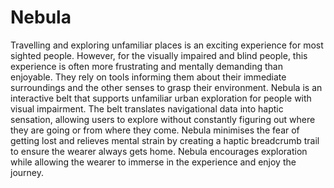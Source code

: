 # Nebula

Travelling and exploring unfamiliar places is an exciting experience for most sighted people. However, for the visually impaired and blind people, this experience is often more frustrating and mentally demanding than enjoyable. They rely on tools informing them about their immediate surroundings and the other senses to grasp their environment. Nebula is an interactive belt that supports unfamiliar urban exploration for people with visual impairment. The belt translates navigational data into haptic sensation, allowing users to explore without constantly figuring out where they are going or from where they come. Nebula minimises the fear of getting lost and relieves mental strain by creating a haptic breadcrumb trail to ensure the wearer always gets home. Nebula encourages exploration while allowing the wearer to immerse in the experience and enjoy the journey.
